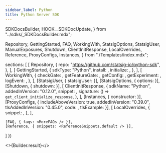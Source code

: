 ```yaml
---
sidebar_label: Python
title: Python Server SDK
---
```


  SDKDocsBuilder,
  HOOK__SDKDocUpdate,
} from "../sdks/_SDKDocsBuilder.mdx";

  Repository,
  GettingStarted,
  FAQ,
  WorkingWith,
  StatsigOptions,
  StatsigUser,
  ManualExposures,
  Shutdown,
  ClientInitResponse,
  LocalOverrides,
  Reference,
  ProxyConfigs,
  Instances,
} from "./Templates/index.mdx";


  sections: [
    [
      Repository,
      {
        repo: "https://github.com/statsig-io/python-sdk",
      },
    ],
    [
      GettingStarted,
      {
        sdkType: "Python",
        install: <Install />,
        initialize: <Initialize />,
      },
    ],
    [
      WorkingWith,
      {
        checkGate: <CheckGate />,
        getFeatureGate: <GetFeatureGate />,
        getConfig: <GetConfig />,
        getExperiment: <GetExperiment />,
        logEvent: <LogEvent />,
      },
    ],
    [StatsigUser, { statsigUser: <UserSnippet /> }],
    [StatsigOptions, { options: <Options /> }],
    [Shutdown, { shutdown: <ShutdownSnippet /> }],
    [
      ClientInitResponse,
      {
        sdkName: "Python",
        addedInVersion: "0.12.0",
        snippet: <ClientInitResponseSnippet />,
        signature: () => <code>get_client_initialize_response</code>,
      },
    ],
    [Instances, { constructor: <MultiInstanceExample /> }],
    [ProxyConfigs, {
      includeAboveVersion: true, addedInVersion: "0.39.0", tlsAddedInVersion: "0.45.0",
       code: <ForwardProxyExample />, tlsExample: <GrpcTLSExample/>
    }],
    [
      LocalOverrides,
      {
        snippet: <OverridesSnippet />,
      },
    ],

    [FAQ, { faqs: <MoreFAQs /> }],
    [Reference, { snippets: <ReferenceSnippets.default /> }],
  ]
})


<>{Builder.result}</>

